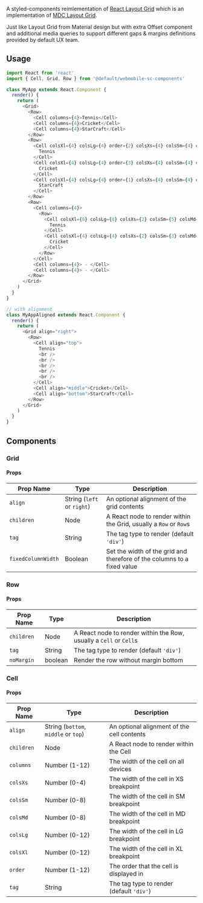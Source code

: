 A styled-components reimlementation of [React Layout Grid](https://github.com/material-components/material-components-web-react/tree/master/packages/layout-grid)
which is an implementation of [MDC Layout Grid](https://github.com/material-components/material-components-web/tree/master/packages/mdc-layout-grid).

Just like Layout Grid from Material design but with extra Offset component and
additional media queries to support different gaps & margins definitions provided by default UX team.

## Usage

```js
import React from 'react'
import { Cell, Grid, Row } from '@default/webmobile-sc-components'

class MyApp extends React.Component {
  render() {
    return (
      <Grid>
        <Row>
          <Cell columns={4}>Tennis</Cell>
          <Cell columns={4}>Cricket</Cell>
          <Cell columns={4}>StarCraft</Cell>
        </Row>
        <Row>
          <Cell colsXl={4} colsLg={4} order={2} colsXs={4} colsSm={4} colsMd={4}>
            Tennis
          </Cell>
          <Cell colsXl={4} colsLg={4} order={3} colsXs={4} colsSm={4} colsMd={4}>
            Cricket
          </Cell>
          <Cell colsXl={4} colsLg={4} order={1} colsXs={4} colsSm={4} colsMd={4}>
            StarCraft
          </Cell>
        </Row>
        <Row>
          <Cell columns={4}>
            <Row>
              <Cell colsXl={8} colsLg={8} colsXs={2} colsSm={5} colsMd={5}>
                Tennis
              </Cell>
              <Cell colsXl={4} colsLg={4} colsXs={2} colsSm={3} colsMd={3}>
                Cricket
              </Cell>
            </Row>
          </Cell>
          <Cell columns={4}> - </Cell>
          <Cell columns={4}> - </Cell>
        </Row>
      </Grid>
    )
  }
}

// with alignment
class MyAppAligned extends React.Component {
  render() {
    return (
      <Grid align="right">
        <Row>
          <Cell align="top">
            Tennis
            <br />
            <br />
            <br />
            <br />
            <br />
          </Cell>
          <Cell align="middle">Cricket</Cell>
          <Cell align="bottom">StarCraft</Cell>
        </Row>
      </Grid>
    )
  }
}
```

## Components

### Grid

#### Props

| Prop Name          | Type                       | Description                                                             |
| ------------------ | -------------------------- | ----------------------------------------------------------------------- |
| `align`            | String (`left` or `right`) | An optional alignment of the grid contents                              |
| `children`         | Node                       | A React node to render within the Grid, usually a `Row` or `Row`s       |
| `tag`              | String                     | The tag type to render (default `'div'`)                                |
| `fixedColumnWidth` | Boolean                    | Set the width of the grid and therefore of the columns to a fixed value |

### Row

#### Props

| Prop Name  | Type    | Description                                                        |
| ---------- | ------- | ------------------------------------------------------------------ |
| `children` | Node    | A React node to render within the Row, usually a `Cell` or `Cell`s |
| `tag`      | String  | The tag type to render (default `'div'`)                           |
| `noMargin` | boolean | Render the row without margin bottom                               |

### Cell

#### Props

| Prop Name  | Type                                 | Description                                |
| ---------- | ------------------------------------ | ------------------------------------------ |
| `align`    | String (`bottom`, `middle` or `top`) | An optional alignment of the cell contents |
| `children` | Node                                 | A React node to render within the Cell     |
| `columns`  | Number (1-12)                        | The width of the cell on all devices       |
| `colsXs`   | Number (0-4)                         | The width of the cell in XS breakpoint     |
| `colsSm`   | Number (0-8)                         | The width of the cell in SM breakpoint     |
| `colsMd`   | Number (0-8)                         | The width of the cell in MD breakpoint     |
| `colsLg`   | Number (0-12)                        | The width of the cell in LG breakpoint     |
| `colsXl`   | Number (0-12)                        | The width of the cell in XL breakpoint     |
| `order`    | Number (1-12)                        | The order that the cell is displayed in    |
| `tag`      | String                               | The tag type to render (default `'div'`)   |
